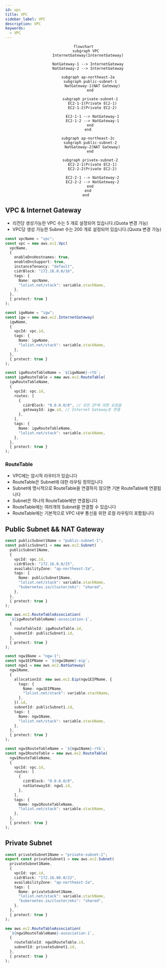 ```yaml
---
id: vpc
title: VPC
sidebar_label: VPC
description: VPC
keywords:
  - VPC
---
```


<center>

```mermaid
flowchart
  subgraph VPC
    InternetGateway(InternetGateway)

    NatGateway-1 --> InternetGateway
    NatGateway-2 --> InternetGateway

    subgraph ap-northeast-2a
      subgraph public-subnet-1
        NatGateway-1(NAT Gateway)
      end

      subgraph private-subnet-1
        EC2-1-1(Private EC2-1)
        EC2-1-2(Private EC2-2)

        EC2-1-1 --> NatGateway-1
        EC2-1-2 --> NatGateway-1
      end
    end

    subgraph ap-northeast-2c
      subgraph public-subnet-2
        NatGateway-2(NAT Gateway)
      end

      subgraph private-subnet-2
        EC2-2-1(Private EC2-1)
        EC2-2-2(Private EC2-2)

        EC2-2-1 --> NatGateway-2
        EC2-2-2 --> NatGateway-2
      end
    end
  end
```

</center>

## VPC & Internet Gateway

- 리전당 생성가능한 VPC 수는 5 개로 설정되어 있습니다.(Quota 변경 가능)
- VPC당 생성 가능한 Subnet 수는 200 개로 설정되어 있습니다.(Quota 변경 가능)

```typescript
const vpcName = "vpc";
const vpc = new aws.ec2.Vpc(
  vpcName,
  {
    enableDnsHostnames: true,
    enableDnsSupport: true,
    instanceTenancy: "default",
    cidrBlock: "172.16.0.0/16",
    tags: {
      Name: vpcName,
      "loliot.net/stack": variable.stackName,
    },
  },
  { protect: true }
);

const igwName = "igw";
const igw = new aws.ec2.InternetGateway(
  igwName,
  {
    vpcId: vpc.id,
    tags: {
      Name: igwName,
      "loliot.net/stack": variable.stackName,
    },
  },
  { protect: true }
);

const igwRouteTableName = `${igwName}-rtb`;
const igwRouteTable = new aws.ec2.RouteTable(
  igwRouteTableName,
  {
    vpcId: vpc.id,
    routes: [
      {
        cidrBlock: "0.0.0.0/0", // 모든 IP에 대한 요청을
        gatewayId: igw.id, // Internet Gateway로 연결
      },
    ],
    tags: {
      Name: igwRouteTableName,
      "loliot.net/stack": variable.stackName,
    },
  },
  { protect: true }
);
```

### RouteTable

- VPC에는 암시적 라우터가 있습니다
- RouteTable은 Subnet에 대한 라우팅 정의입니다
- Subnet에 명시적으로 RouteTable을 연결하지 않으면 기본 RouteTable에 연결됩니다
- Subnet은 하나의 RouteTable에만 연결됩니다
- RouteTable에는 여러개의 Subnet을 연결할 수 있습니다
- RouteTable에는 기본적으로 VPC 내부 통신을 위한 로컬 라우팅이 포함됩니다

## Public Subnet && NAT Gateway

```typescript
const publicSubnet1Name = "public-subnet-1";
const publicSubnet1 = new aws.ec2.Subnet(
  publicSubnet1Name,
  {
    vpcId: vpc.id,
    cidrBlock: "172.16.0.0/25",
    availabilityZone: "ap-northeast-2a",
    tags: {
      Name: publicSubnet1Name,
      "loliot.net/stack": variable.stackName,
      "kubernetes.io/cluster/eks": "shared",
    },
  },
  { protect: true }
);

new aws.ec2.RouteTableAssociation(
  `${igwRouteTableName}-association-1`,
  {
    routeTableId: igwRouteTable.id,
    subnetId: publicSubnet1.id,
  },
  { protect: true }
);

const ngw1Name = "ngw-1";
const ngw1EIPName = `${ngw1Name}-eip`;
const ngw1 = new aws.ec2.NatGateway(
  ngw1Name,
  {
    allocationId: new aws.ec2.Eip(ngw1EIPName, {
      tags: {
        Name: ngw1EIPName,
        "loliot.net/stack": variable.stackName,
      },
    }).id,
    subnetId: publicSubnet1.id,
    tags: {
      Name: ngw1Name,
      "loliot.net/stack": variable.stackName,
    },
  },
  { protect: true }
);

const ngw1RouteTableName = `${ngw1Name}-rtb`;
const ngw1RouteTable = new aws.ec2.RouteTable(
  ngw1RouteTableName,
  {
    vpcId: vpc.id,
    routes: [
      {
        cidrBlock: "0.0.0.0/0",
        natGatewayId: ngw1.id,
      },
    ],
    tags: {
      Name: ngw1RouteTableName,
      "loliot.net/stack": variable.stackName,
    },
  },
  { protect: true }
);
```

## Private Subnet

```typescript
const privateSubnet1Name = "private-subnet-1";
export const privateSubnet1 = new aws.ec2.Subnet(
  privateSubnet1Name,
  {
    vpcId: vpc.id,
    cidrBlock: "172.16.60.0/22",
    availabilityZone: "ap-northeast-2a",
    tags: {
      Name: privateSubnet1Name,
      "loliot.net/stack": variable.stackName,
      "kubernetes.io/cluster/eks": "shared",
    },
  },
  { protect: true }
);

new aws.ec2.RouteTableAssociation(
  `${ngw1RouteTableName}-association-1`,
  {
    routeTableId: ngw1RouteTable.id,
    subnetId: privateSubnet1.id,
  },
  { protect: true }
);
```
